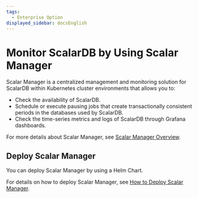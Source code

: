```yaml
---
tags:
  - Enterprise Option
displayed_sidebar: docsEnglish
---
```


# Monitor ScalarDB by Using Scalar Manager

Scalar Manager is a centralized management and monitoring solution for ScalarDB within Kubernetes cluster environments that allows you to:

- Check the availability of ScalarDB.
- Schedule or execute pausing jobs that create transactionally consistent periods in the databases used by ScalarDB.
- Check the time-series metrics and logs of ScalarDB through Grafana dashboards.

For more details about Scalar Manager, see [Scalar Manager Overview](scalar-manager/overview.mdx).

## Deploy Scalar Manager

You can deploy Scalar Manager by using a Helm Chart.

For details on how to deploy Scalar Manager, see [How to Deploy Scalar Manager](helm-charts/how-to-deploy-scalar-manager.mdx).

